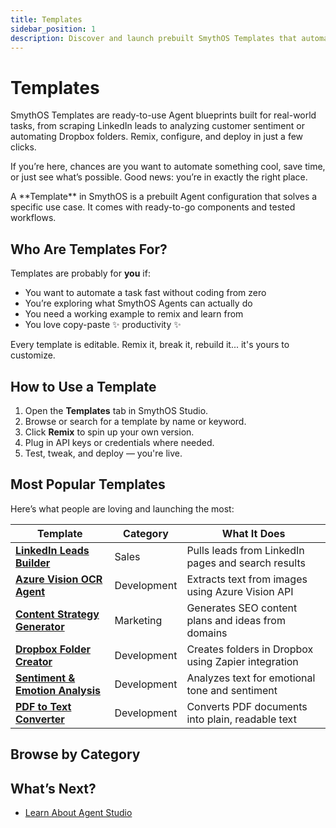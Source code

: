 ```yaml
---
title: Templates
sidebar_position: 1
description: Discover and launch prebuilt SmythOS Templates that automate tasks across marketing, sales, development, and more.
---
```


# Templates

SmythOS Templates are ready-to-use Agent blueprints built for real-world tasks, from scraping LinkedIn leads to analyzing customer sentiment or automating Dropbox folders. Remix, configure, and deploy in just a few clicks.

If you’re here, chances are you want to automate something cool, save time, or just see what’s possible. Good news: you’re in exactly the right place.

<InfoCallout title="What is a Template?">
A **Template** in SmythOS is a prebuilt Agent configuration that solves a specific use case. It comes with ready-to-go components and tested workflows.
</InfoCallout>

<Spacer />

## Who Are Templates For?

Templates are probably for **you** if:

- You want to automate a task fast without coding from zero
- You’re exploring what SmythOS Agents can actually do
- You need a working example to remix and learn from
- You love copy-paste ✨ productivity ✨

<TipCallout title="Remix, Break, Rebuild">
Every template is editable. Remix it, break it, rebuild it... it's yours to customize.
</TipCallout>

<Spacer />

## How to Use a Template

1. Open the **Templates** tab in SmythOS Studio.
2. Browse or search for a template by name or keyword.
3. Click **Remix** to spin up your own version.
4. Plug in API keys or credentials where needed.
5. Test, tweak, and deploy — you're live.

<Spacer />

## Most Popular Templates

Here’s what people are loving and launching the most:

| Template | Category | What It Does |
|----------|----------|--------------|
| [**LinkedIn Leads Builder**](/sales/linkedin-leads-builder) | Sales | Pulls leads from LinkedIn pages and search results |
| [**Azure Vision OCR Agent**](/dev/azure-vision) | Development | Extracts text from images using Azure Vision API |
| [**Content Strategy Generator**](/marketing/content-strategy-generator) | Marketing | Generates SEO content plans and ideas from domains |
| [**Dropbox Folder Creator**](/dev/folder-creator-dropbox) | Development | Creates folders in Dropbox using Zapier integration |
| [**Sentiment & Emotion Analysis**](/dev/sentiment-emotion-analysis) | Development | Analyzes text for emotional tone and sentiment |
| [**PDF to Text Converter**](/dev/pdf-text-converter) | Development | Converts PDF documents into plain, readable text |

<Spacer />

## Browse by Category

<CardGrid columns={2}>
  <Card title="Development" description="OCR, file parsing, translation, more" href="/dev/index" />
  <Card title="Marketing" description="SEO tools, keyword planners, content extractors" href="/marketing/index" />
  <Card title="Ops" description="Task tracking and inventory management" href="/ops/index" />
  <Card title="Sales" description="Lead scraping, enrichment, outreach" href="/sales/index" />
  <Card title="Success" description="Messaging, summarization, transcript analysis" href="/success/index" />
</CardGrid>

<Spacer />

## What’s Next?

- [Learn About Agent Studio](/agent-studio/overview)